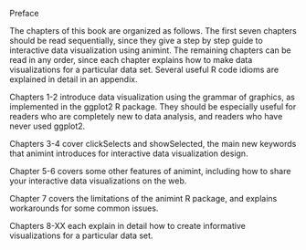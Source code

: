 Preface

The chapters of this book are organized as follows. The first seven
chapters should be read sequentially, since they give a step by step
guide to interactive data visualization using animint. The remaining
chapters can be read in any order, since each chapter explains how to
make data visualizations for a particular data set. Several useful R
code idioms are explained in detail in an appendix.

Chapters 1-2 introduce data visualization using the grammar of
graphics, as implemented in the ggplot2 R package. They should be
especially useful for readers who are completely new to data analysis,
and readers who have never used ggplot2.

Chapters 3-4 cover clickSelects and showSelected, the main new
keywords that animint introduces for interactive data visualization
design.

Chapter 5-6 covers some other features of animint, including how to
share your interactive data visualizations on the web.

Chapter 7 covers the limitations of the animint R package, and
explains workarounds for some common issues.

Chapters 8-XX each explain in detail how to create informative
visualizations for a particular data set.

